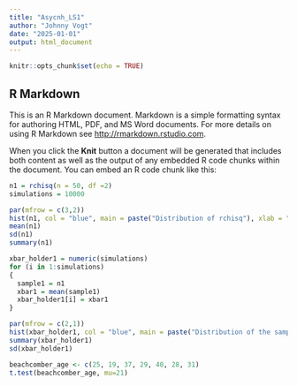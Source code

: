 ```yaml
---
title: "Asycnh_LS1"
author: "Johnny Vogt"
date: "2025-01-01"
output: html_document
---
```


```r
knitr::opts_chunk$set(echo = TRUE)
```

## R Markdown

This is an R Markdown document. Markdown is a simple formatting syntax for authoring HTML, PDF, and MS Word documents. For more details on using R Markdown see <http://rmarkdown.rstudio.com>.

When you click the **Knit** button a document will be generated that includes both content as well as the output of any embedded R code chunks within the document. You can embed an R code chunk like this:

```r
n1 = rchisq(n = 50, df =2)
simulations = 10000
```
```r
par(mfrow = c(3,2))
hist(n1, col = "blue", main = paste("Distribution of rchisq"), xlab = "Dist", xlim = c(-5,5))
mean(n1)
sd(n1)
summary(n1)
```

```r
xbar_holder1 = numeric(simulations) 
for (i in 1:simulations)
{ 
  sample1 = n1
  xbar1 = mean(sample1)
  xbar_holder1[i] = xbar1
}

par(mfrow = c(2,1))
hist(xbar_holder1, col = "blue", main = paste("Distribution of the sample means"), xlab = "Dist. of Sample Means", xlim = c(-4,4))
summary(xbar_holder1)
sd(xbar_holder1)
```

```r
beachcomber_age <- c(25, 19, 37, 29, 40, 28, 31)
t.test(beachcomber_age, mu=21)
```

